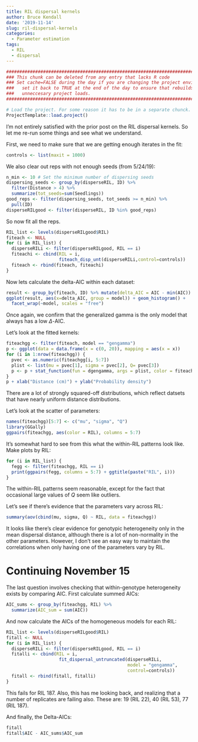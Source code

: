 ```yaml
---
title: RIL dispersal kernels
author: Bruce Kendall
date: '2019-11-14'
slug: ril-dispersal-kernels
categories:
  - Parameter estimation
tags:
  - RIL
  - dispersal
---
```

```r
#######################################################################################
### This chunk can be deleted from any entry that lacks R code                      ###
### Set cache=FALSE during the day if you are changing the project environment;     ###
###   set it back to TRUE at the end of the day to ensure that rebuilds don't do    ###
###   unneccesary project loads.                                                    ###
#######################################################################################

# Load the project. For some reason it has to be in a separate chunck.
ProjectTemplate::load.project()
```

I'm not entirely satisfied with the prior post on the RIL dispersal kernels.
So let me re-run some things and see what we understand.
  
First, we need to make sure that we are getting enough iterates in the fit:
```r
controls <- list(maxit = 1000)
```
We also clear out reps with not enough seeds (from 5/24/19):
```r
n_min <- 10 # Set the minimum number of dispersing seeds
dispersing_seeds <- group_by(disperseRIL, ID) %>% 
  filter(Distance > 4) %>% 
  summarize(tot_seeds=sum(Seedlings))
good_reps <- filter(dispersing_seeds, tot_seeds >= n_min) %>%
  pull(ID)
disperseRILgood <- filter(disperseRIL, ID %in% good_reps)
```
So now fit all the reps.
```r
RIL_list <- levels(disperseRILgood$RIL)
fiteach <- NULL 
for (i in RIL_list) {
  disperseRILi <- filter(disperseRILgood, RIL == i)
  fiteachi <- cbind(RIL = i, 
                    fiteach_disp_unt(disperseRILi,control=controls))
  fiteach <- rbind(fiteach, fiteachi)
}
```

Now lets calculate the delta-AIC within each dataset:
```r
result <- group_by(fiteach, ID) %>% mutate(delta_AIC = AIC - min(AIC))
ggplot(result, aes(x=delta_AIC, group = model)) + geom_histogram() + 
  facet_wrap(~model, scales = "free") 
```

Once again, we confirm that the generalized gamma is the only model that always has a low $\Delta$-AIC.

Let's look at the fitted kernels:
```r
fiteachgg <- filter(fiteach, model == "gengamma")
p <- ggplot(data = data.frame(x = c(0, 20)), mapping = aes(x = x)) 
for (i in 1:nrow(fiteachgg)) {
  pvec <- as.numeric(fiteachgg[i, 5:7])
  plist <- list(mu = pvec[1], sigma = pvec[2], Q= pvec[3])
  p <- p + stat_function(fun = dgengamma, args = plist, color = fiteachgg$RIL[i])
}
p + xlab("Distance (cm)") + ylab("Probability density")
```

There are a lot of strongly squared-off distributions, which reflect datsets that have nearly uniform distance distributions.

Let's look at the scatter of parameters:
```r
names(fiteachgg)[5:7] <- c("mu", "sigma", "Q")
library(GGally)
ggpairs(fiteachgg, aes(color = RIL), columns = 5:7)
```

It's somewhat hard to see from this what the within-RIL patterns look like.
Make plots by RIL:
```r
for (i in RIL_list) {
  fegg <- filter(fiteachgg, RIL == i)
  print(ggpairs(fegg, columns = 5:7) + ggtitle(paste("RIL", i)))
}
```

The within-RIL patterns seem reasonable, except for the fact that occasional large values of $Q$ seem like outliers.

Let's see if there's evidence that the parameters vary across RIL:
```r
summary(aov(cbind(mu, sigma, Q) ~ RIL, data = fiteachgg))
```
It looks like there's clear evidence for genotypic heterogeneity only in the mean dispersal distance, although there is a lot of non-normality in the other parameters.
However, I don't see an easy way to maintain the correlations when only having one of the parameters vary by RIL.

# Continuing November 15
The last question involves checking that within-genotype heterogeneity exists by comparing AIC.
First calculate summed AICs:
```r
AIC_sums <- group_by(fiteachgg, RIL) %>%
  summarize(AIC_sum = sum(AIC))
```
And now calculate the AICs of the homogeneous models for each RIL:
```r
RIL_list <- levels(disperseRILgood$RIL)
fitall <- NULL 
for (i in RIL_list) {
  disperseRILi <- filter(disperseRILgood, RIL == i)
  fitalli <- cbind(RIL = i, 
                    fit_dispersal_untruncated(disperseRILi,
                                              model = "gengamma",
                                              control=controls))
  fitall <- rbind(fitall, fitalli)
}
```
This fails for RIL 187.
Also, this has me looking back, and realizing that a number of replicates are failing also.
These are: 19 (RIL 22), 40 (RIL 53), 77 (RIL 187).

And finally, the Delta-AICs:
```r
fitall
fitall$AIC - AIC_sums$AIC_sum
```
